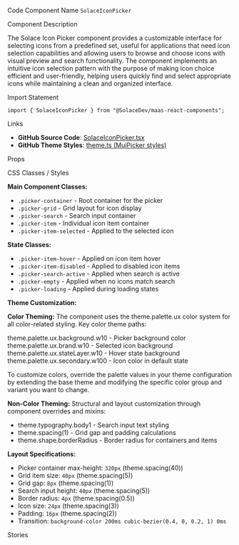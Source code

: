 
<Meta of={SolaceIconPickerStories} />

<Title>Icon Picker</Title>

<Description of={SolaceIconPickerStories} />

<Subtitle>Code Component Name</Subtitle>
`SolaceIconPicker`

<Subtitle>Component Description</Subtitle>

The Solace Icon Picker component provides a customizable interface for selecting icons from a predefined set, useful for applications that need icon selection capabilities and allowing users to browse and choose icons with visual preview and search functionality. The component implements an intuitive icon selection pattern with the purpose of making icon choice efficient and user-friendly, helping users quickly find and select appropriate icons while maintaining a clean and organized interface.

<Subtitle>Import Statement</Subtitle>

```tsx
import { SolaceIconPicker } from "@SolaceDev/maas-react-components";
```

<Subtitle>Links</Subtitle>

- **GitHub Source Code**: [SolaceIconPicker.tsx](https://github.com/SolaceDev/maas-react-components/blob/main/src/components/form/SolacePicker.tsx)
- **GitHub Theme Styles**: <a href="https://github.com/SolaceDev/maas-react-components/blob/main/src/resources/theme.ts#:~:text=MuiPicker" target="_blank">theme.ts (MuiPicker styles)</a>

<Subtitle>Props</Subtitle>

<ArgTypes of={SolaceIconPickerStories} />

<Subtitle>CSS Classes / Styles</Subtitle>

**Main Component Classes:**

- `.picker-container` - Root container for the picker
- `.picker-grid` - Grid layout for icon display
- `.picker-search` - Search input container
- `.picker-item` - Individual icon item container
- `.picker-item-selected` - Applied to the selected icon

**State Classes:**

- `.picker-item-hover` - Applied on icon item hover
- `.picker-item-disabled` - Applied to disabled icon items
- `.picker-search-active` - Applied when search is active
- `.picker-empty` - Applied when no icons match search
- `.picker-loading` - Applied during loading states

**Theme Customization:**

**Color Theming:**
The component uses the theme.palette.ux color system for all color-related styling. Key color theme paths:

<div style={{ display: "flex", alignItems: "center", margin: "8px 0" }}>
	<div
		style={{
			width: "16px",
			height: "16px",
			backgroundColor: "#FFFFFF",
			border: "1px solid rgba(0,0,0,0.2)",
			borderRadius: "3px",
			marginRight: "8px"
		}}
	></div>
	<span>theme.palette.ux.background.w10 - Picker background color</span>
</div>
<div style={{ display: "flex", alignItems: "center", margin: "8px 0" }}>
	<div
		style={{
			width: "16px",
			height: "16px",
			backgroundColor: "#E6FAF4",
			border: "1px solid rgba(0,0,0,0.2)",
			borderRadius: "3px",
			marginRight: "8px"
		}}
	></div>
	<span>theme.palette.ux.brand.w10 - Selected icon background</span>
</div>
<div style={{ display: "flex", alignItems: "center", margin: "8px 0" }}>
	<div
		style={{
			width: "16px",
			height: "16px",
			backgroundColor: "rgba(3, 34, 59, 0.1)",
			border: "1px solid rgba(0,0,0,0.2)",
			borderRadius: "3px",
			marginRight: "8px"
		}}
	></div>
	<span>theme.palette.ux.stateLayer.w10 - Hover state background</span>
</div>
<div style={{ display: "flex", alignItems: "center", margin: "8px 0" }}>
	<div
		style={{
			width: "16px",
			height: "16px",
			backgroundColor: "#000000",
			border: "1px solid rgba(0,0,0,0.2)",
			borderRadius: "3px",
			marginRight: "8px"
		}}
	></div>
	<span>theme.palette.ux.secondary.w100 - Icon color in default state</span>
</div>

To customize colors, override the palette values in your theme configuration by extending the base theme and modifying the specific color group and variant you want to change.

**Non-Color Theming:**
Structural and layout customization through component overrides and mixins:

- theme.typography.body1 - Search input text styling
- theme.spacing(1) - Grid gap and padding calculations
- theme.shape.borderRadius - Border radius for containers and items

**Layout Specifications:**

- Picker container max-height: `320px` (theme.spacing(40))
- Grid item size: `40px` (theme.spacing(5))
- Grid gap: `8px` (theme.spacing(1))
- Search input height: `40px` (theme.spacing(5))
- Border radius: `4px` (theme.spacing(0.5))
- Icon size: `24px` (theme.spacing(3))
- Padding: `16px` (theme.spacing(2))
- Transition: `background-color 200ms cubic-bezier(0.4, 0, 0.2, 1) 0ms`

<Subtitle>Stories</Subtitle>

<CustomStories />
